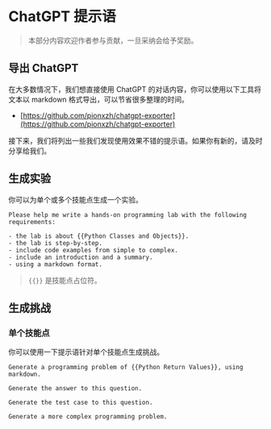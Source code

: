 # ChatGPT 提示语

> 本部分内容欢迎作者参与贡献，一旦采纳会给予奖励。

## 导出 ChatGPT

在大多数情况下，我们想直接使用 ChatGPT 的对话内容，你可以使用以下工具将文本以 markdown 格式导出，可以节省很多整理的时间。

- [https://github.com/pionxzh/chatgpt-exporter](https://github.com/pionxzh/chatgpt-exporter)

接下来，我们将列出一些我们发现使用效果不错的提示语。如果你有新的，请及时分享给我们。

## 生成实验

你可以为单个或多个技能点生成一个实验。

```text
Please help me write a hands-on programming lab with the following requirements:

- the lab is about {{Python Classes and Objects}}.
- the lab is step-by-step.
- include code examples from simple to complex.
- include an introduction and a summary.
- using a markdown format.
```

> `{{}}` 是技能点占位符。

## 生成挑战

### 单个技能点

你可以使用一下提示语针对单个技能点生成挑战。

```text
Generate a programming problem of {{Python Return Values}}, using markdown.
```

```text
Generate the answer to this question.
```

```text
Generate the test case to this question.
```

```text
Generate a more complex programming problem.
```
